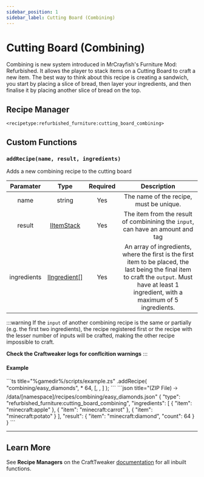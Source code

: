 ```yaml
---
sidebar_position: 1
sidebar_label: Cutting Board (Combining)
---
```



# Cutting Board (Combining)

Combining is new system introduced in MrCrayfish's Furniture Mod: Refurbished. It allows the player to stack items on a Cutting Board to craft a new item. The best way to think about this recipe is creating a sandwich, you start by placing a slice of bread, then layer your ingredients, and then finalise it by placing another slice of bread on the top.

## Recipe Manager
`<recipetype:refurbished_furniture:cutting_board_combining>`

## Custom Functions

### `addRecipe(name, result, ingredients)`

Adds a new combining recipe to the cutting board

|  Paramater  |                                           Type                                            | Required |                                                                                           Description                                                                                           |
| :---------: | :---------------------------------------------------------------------------------------: | :------: | :---------------------------------------------------------------------------------------------------------------------------------------------------------------------------------------------: |
|    name     |                                          string                                           |   Yes    |                                                                             The name of the recipe, must be unique.                                                                             |
|   result    |      [IItemStack](https://docs.blamejared.com/1.20.4/en/vanilla/api/item/IItemStack)      |   Yes    |                                                         The item from the result of combinining the `input`, can have an amount and tag                                                         |
| ingredients | [IIngredient[]](https://docs.blamejared.com/1.20.4/en/vanilla/api/ingredient/IIngredient) |   Yes    | An array of ingredients, where the first is the first item to be placed, the last being the final item to craft the `output`. Must have at least 1 ingredient, with a maximum of 5 ingredients. |

:::warning
If the `input` of another combining recipe is the same or partially (e.g. the first two ingredients), the recipe registered first or the recipe with the lesser number of inputs will be crafted, making the other recipe impossible to craft. 

**Check the Craftweaker logs for conflcition warnings**
:::

#### Example
<Tabs>
  <TabItem value="zenscript" label="ZenScript" default>
    ```ts title="%gamedir%/scripts/example.zs"
    <recipetype:refurbished_furniture:cutting_board_combining>.addRecipe(
        "combining/easy_diamonds",
        <item:minecraft:diamond> * 64, 
        [<item:minecraft:apple>, <item:minecraft:carrot>, <item:minecraft:potato>]
    );
    ```
  </TabItem>
  <TabItem value="json" label="Datapack Equivelant">
    ```json title="(ZIP File) 🡢 /data/[namespace]/recipes/combining/easy_diamonds.json"
    {
        "type": "refurbished_furniture:cutting_board_combining",
        "ingredients": [
            {
                "item": "minecraft:apple"
            },
            {
                "item": "minecraft:carrot"
            },
            {
                "item": "minecraft:potato"
            }
        ],
        "result": {
            "item": "minecraft:diamond",
            "count": 64
        }
    }    
    ```
  </TabItem>
</Tabs>

---

## Learn More

See **Recipe Managers** on the CraftTweaker [documentation](https://docs.blamejared.com/1.20.4/en/tutorial/Recipes/RecipeManagers) for all inbuilt functions.
